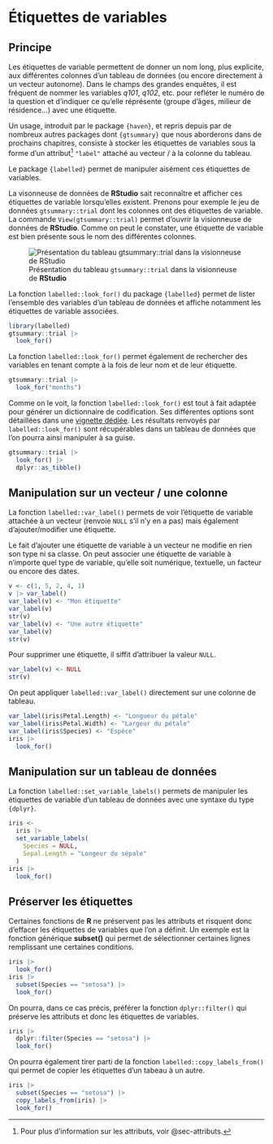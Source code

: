 # Étiquettes de variables {#sec-etiquettes-variables}

## Principe

Les étiquettes de variable permettent de donner un nom long, plus explicite, aux différentes colonnes d'un tableau de données (ou encore directement à un vecteur autonome). Dans le champs des grandes enquêtes, il est fréquent de nommer les variables *q101*, *q102*, etc. pour refléter le numéro de la question et d'indiquer ce qu'elle réprésente (groupe d'âges, milieur de résidence...) avec une étiquette.

Un usage, introduit par le package `{haven}`, et repris depuis par de nombreux autres packages dont `{gtsummary}` que nous aborderons dans de prochains chapitres, consiste à stocker les étiquettes de variables sous la forme d'un attribut[^etiquettes-variables-1] `"label"` attaché au vecteur / à la colonne du tableau.

[^etiquettes-variables-1]: Pour plus d'information sur les attributs, voir @sec-attributs.

Le package `{labelled}` permet de manipuler aisément ces étiquettes de variables.

La visonneuse de données de **RStudio** sait reconnaître et afficher ces étiquettes de variable lorsqu'elles existent. Prenons pour exemple le jeu de données `gtsummary::trial` dont les colonnes ont des étiquettes de variable. La commande `View(gtsummary::trial)` permet d'ouvrir la visionneuse de données de **RStudio**. Comme on peut le constater, une étiquette de variable est bien présente sous le nom des différentes colonnes.

![Présentation du tableau `gtsummary::trial` dans la visionneuse de **RStudio**](ressources/view_trial.png){#fig-view-trial}

La fonction `labelled::look_for()` du package `{labelled}` permet de lister l'ensemble des variables d'un tableau de données et affiche notamment les étiquettes de variable associées.

```r
library(labelled)
gtsummary::trial |> 
  look_for()
```

La fonction `labelled::look_for()` permet également de rechercher des variables en tenant compte à la fois de leur nom et de leur étiquette.

```r
gtsummary::trial |> 
  look_for("months")
```

::: callout-tip
Comme on le voit, la fonction `labelled::look_for()` est tout à fait adaptée pour générer un dictionnaire de codification. Ses différentes options sont détaillées dans une [vignette dédiée](https://larmarange.github.io/labelled/articles/look_for.html). Les résultats renvoyés par `labelled::look_for()` sont récupérables dans un tableau de données que l'on pourra ainsi manipuler à sa guise.

```r
gtsummary::trial |> 
  look_for() |> 
  dplyr::as_tibble()
```
:::

## Manipulation sur un vecteur / une colonne

La fonction `labelled::var_label()` permets de voir l'étiquette de variable attachée à un vecteur (renvoie `NULL` s'il n'y en a pas) mais également d'ajouter/modifier une étiquette.

Le fait d'ajouter une étiquette de variable à un vecteur ne modifie en rien son type ni sa classe. On peut associer une étiquette de variable à n'importe quel type de variable, qu'elle soit numérique, textuelle, un facteur ou encore des dates.

```r
v <- c(1, 5, 2, 4, 1)
v |> var_label()
var_label(v) <- "Mon étiquette"
var_label(v)
str(v)
var_label(v) <- "Une autre étiquette"
var_label(v)
str(v)
```

Pour supprimer une étiquette, il siffit d'attribuer la valeur `NULL`.

```r
var_label(v) <- NULL
str(v)
```

On peut appliquer `labelled::var_label()` directement sur une colonne de tableau.

```r
var_label(iris$Petal.Length) <- "Longueur du pétale"
var_label(iris$Petal.Width) <- "Largeur du pétale"
var_label(iris$Species) <- "Espèce"
iris |> 
  look_for()
```

## Manipulation sur un tableau de données

La fonction `labelled::set_variable_labels()` permets de manipuler les étiquettes de variable d'un tableau de données avec une syntaxe du type `{dplyr}`.

```r
iris <- 
  iris |> 
  set_variable_labels(
    Species = NULL,
    Sepal.Length = "Longeur du sépale"
  )
iris |> 
  look_for()
```

## Préserver les étiquettes

Certaines fonctions de **R** ne préservent pas les attributs et risquent donc d'effacer les étiquettes de variables que l'on a définit. Un exemple est la fonction générique **subset()** qui permet de sélectionner certaines lignes remplissant une certaines conditions.

```r
iris |> 
  look_for()
iris |> 
  subset(Species == "setosa") |> 
  look_for()
```

On pourra, dans ce cas précis, préférer la fonction `dplyr::filter()` qui préserve les attributs et donc les étiquettes de variables.

```r
iris |> 
  dplyr::filter(Species == "setosa") |> 
  look_for()
```

On pourra également tirer parti de la fonction `labelled::copy_labels_from()` qui permet de copier les étiquettes d'un tabeau à un autre.

```r
iris |> 
  subset(Species == "setosa") |> 
  copy_labels_from(iris) |> 
  look_for()
```
